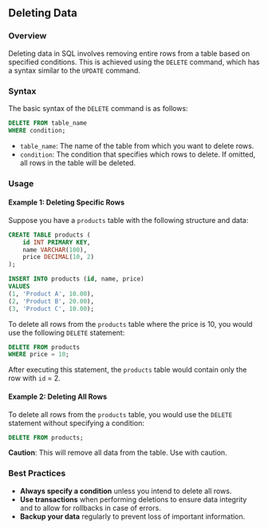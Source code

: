 ## Deleting Data

### Overview

Deleting data in SQL involves removing entire rows from a table based on specified conditions. This is achieved using the `DELETE` command, which has a syntax similar to the `UPDATE` command.

### Syntax

The basic syntax of the `DELETE` command is as follows:

```sql
DELETE FROM table_name
WHERE condition;
```

- `table_name`: The name of the table from which you want to delete rows.
- `condition`: The condition that specifies which rows to delete. If omitted, all rows in the table will be deleted.

### Usage

#### Example 1: Deleting Specific Rows

Suppose you have a `products` table with the following structure and data:

```sql
CREATE TABLE products (
    id INT PRIMARY KEY,
    name VARCHAR(100),
    price DECIMAL(10, 2)
);

INSERT INTO products (id, name, price)
VALUES
(1, 'Product A', 10.00),
(2, 'Product B', 20.00),
(3, 'Product C', 10.00);
```

To delete all rows from the `products` table where the price is 10, you would use the following `DELETE` statement:

```sql
DELETE FROM products
WHERE price = 10;
```

After executing this statement, the `products` table would contain only the row with `id` = 2.

#### Example 2: Deleting All Rows

To delete all rows from the `products` table, you would use the `DELETE` statement without specifying a condition:

```sql
DELETE FROM products;
```

**Caution**: This will remove all data from the table. Use with caution.

### Best Practices

- **Always specify a condition** unless you intend to delete all rows.
- **Use transactions** when performing deletions to ensure data integrity and to allow for rollbacks in case of errors.
- **Backup your data** regularly to prevent loss of important information.
